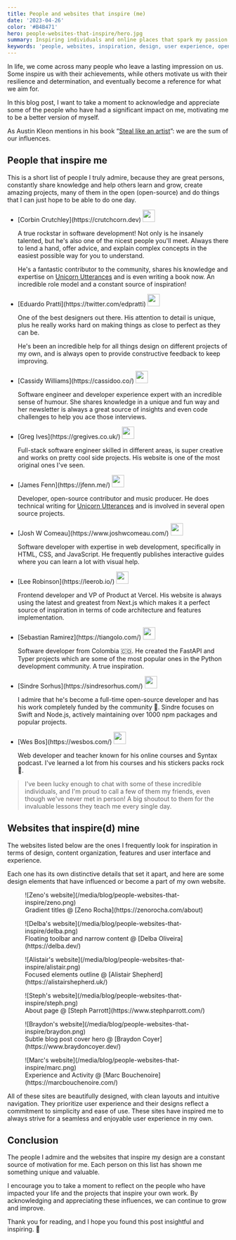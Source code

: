 ```yaml
---
title: People and websites that inspire (me)
date: '2023-04-26'
color: '#B4B471'
hero: people-websites-that-inspire/hero.jpg
summary: Inspiring individuals and online places that spark my passion to code and create
keywords: 'people, websites, inspiration, design, user experience, open source, developers, inspiration'
---
```


In life, we come across many people who leave a lasting impression on us. Some inspire us with their achievements, while others motivate us with their resilience and determination, and eventually become a reference for what we aim for.

In this blog post, I want to take a moment to acknowledge and appreciate some of the people who have had a significant impact on me, motivating me to be a better version of myself.

As Austin Kleon mentions in his book “[Steal like an artist](https://austinkleon.com/steal/)”: we are the sum of our influences.

## People that inspire me

This is a short list of people I truly admire, because they are great persons, constantly share knowledge and help others learn and grow, create amazing projects, many of them in the open (open-source) and do things that I can just hope to be able to do one day.

<div className="h-2 select-none" aria-hidden="true" />

- <div className="flex items-center justify-start gap-3 mb-2 [&>p]:!w-fit">
    [Corbin Crutchley](https://crutchcorn.dev)
    <img
      src="https://unavatar.io/crutchcorn?fallback=https://source.boringavatars.com/beam/28/"
      width="28"
      height="28"
      className="!size-7 !m-0 !rounded-full"
    />
  </div>

  A true rockstar in software development! Not only is he insanely talented, but he's also one of the nicest people you'll meet. Always there to lend a hand, offer advice, and explain complex concepts in the easiest possible way for you to understand.

  He's a fantastic contributor to the community, shares his knowledge and expertise on [Unicorn Utterances](https://unicorn-utterances.com/) and is even writing a book now. An incredible role model and a constant source of inspiration!

- <div className="flex items-center justify-start gap-3 mb-2 [&>p]:!w-fit">
    [Eduardo Pratti](https://twitter.com/edpratti)
    <img
      src="https://unavatar.io/edpratti?fallback=https://source.boringavatars.com/beam/28/"
      width="28"
      height="28"
      className="!size-7 !m-0 !rounded-full"
    />
  </div>

  One of the best designers out there. His attention to detail is unique, plus he really works hard on making things as close to perfect as they can be.

  He's been an incredible help for all things design on different projects of my own, and is always open to provide constructive feedback to keep improving.

- <div className="flex items-center justify-start gap-3 mb-2 [&>p]:!w-fit">
    [Cassidy Williams](https://cassidoo.co/)
    <img
      src="https://unavatar.io/cassidoo?fallback=https://source.boringavatars.com/beam/28/"
      width="28"
      height="28"
      className="!size-7 !m-0 !rounded-full"
    />
  </div>

  Software engineer and developer experience expert with an incredible sense of humour. She shares knowledge in a unique and fun way and her newsletter is always a great source of insights and even code challenges to help you ace those interviews.

- <div className="flex items-center justify-start gap-3 mb-2 [&>p]:!w-fit">
    [Greg Ives](https://gregives.co.uk/)
    <img
      src="https://unavatar.io/gregives?fallback=https://source.boringavatars.com/beam/28/"
      width="28"
      height="28"
      className="!size-7 !m-0 !rounded-full"
    />
  </div>

  Full-stack software engineer skilled in different areas, is super creative and works on pretty cool side projects. His website is one of the most original ones I've seen.

- <div className="flex items-center justify-start gap-3 mb-2 [&>p]:!w-fit">
    [James Fenn](https://jfenn.me/)
    <img
      src="https://unavatar.io/fennifith?fallback=https://source.boringavatars.com/beam/28/"
      width="28"
      height="28"
      className="!size-7 !m-0 !rounded-full"
    />
  </div>

  Developer, open-source contributor and music producer. He does technical writing for [Unicorn Utterances](https://unicorn-utterances.com/) and is involved in several open source projects.

- <div className="flex items-center justify-start gap-3 mb-2 [&>p]:!w-fit">
    [Josh W Comeau](https://www.joshwcomeau.com/)
    <img
      src="https://unavatar.io/joshwcomeau?fallback=https://source.boringavatars.com/beam/28/"
      width="28"
      height="28"
      className="!size-7 !m-0 !rounded-full"
    />
  </div>

  Software developer with expertise in web development, specifically in HTML, CSS, and JavaScript. He frequently publishes interactive guides where you can learn a lot with visual help.

- <div className="flex items-center justify-start gap-3 mb-2 [&>p]:!w-fit">
    [Lee Robinson](https://leerob.io/)
    <img
      src="https://unavatar.io/twitter/leeerob?fallback=https://source.boringavatars.com/beam/28/"
      width="28"
      height="28"
      className="!size-7 !m-0 !rounded-full"
    />
  </div>

  Frontend developer and VP of Product at Vercel.
  His website is always using the latest and greatest from Next.js which makes it a perfect source of inspiration in terms of code architecture and features implementation.

- <div className="flex items-center justify-start gap-3 mb-2 [&>p]:!w-fit">
    [Sebastian Ramirez](https://tiangolo.com/)
    <img
      src="https://unavatar.io/tiangolo?fallback=https://source.boringavatars.com/beam/28/"
      width="28"
      height="28"
      className="!size-7 !m-0 !rounded-full"
    />
  </div>

  Software developer from Colombia 🇨🇴. He created the FastAPI and Typer projects which are some of the most popular ones in the Python development community. A true inspiration.

- <div className="flex items-center justify-start gap-3 mb-2 [&>p]:!w-fit">
    [Sindre Sorhus](https://sindresorhus.com/)
    <img
      src="https://unavatar.io/sindresorhus?fallback=https://source.boringavatars.com/beam/28/"
      width="28"
      height="28"
      className="!size-7 !m-0 !rounded-full"
    />
  </div>

  I admire that he's become a full-time open-source developer and has his work completely funded by the community 🤯.
  Sindre focuses on Swift and Node.js, actively maintaining over 1000 npm packages and popular projects.

- <div className="flex items-center justify-start gap-3 mb-2 [&>p]:!w-fit">
    [Wes Bos](https://wesbos.com/)
    <img
      src="https://unavatar.io/wesbos?fallback=https://source.boringavatars.com/beam/28/"
      width="28"
      height="28"
      className="!size-7 !m-0 !rounded-full"
    />
  </div>

  Web developer and teacher known for his online courses and Syntax podcast. I've learned a lot from his courses and his stickers packs rock 🤘.

> I've been lucky enough to chat with some of these incredible individuals, and I'm proud to call a few of them my friends, even though we've never met in person! A big shoutout to them for the invaluable lessons they teach me every single day.

## Websites that inspire(d) mine

The websites listed below are the ones I frequently look for inspiration in terms of design, content organization, features and user interface and experience.

Each one has its own distinctive details that set it apart, and here are some design elements that have influenced or become a part of my own website.

<figure>
  ![Zeno's website](/media/blog/people-websites-that-inspire/zeno.png)
  <figcaption>
    Gradient titles @ [Zeno Rocha](https://zenorocha.com/about)
  </figcaption>
</figure>

<figure>
  ![Delba's website](/media/blog/people-websites-that-inspire/delba.png)
  <figcaption>
    Floating toolbar and narrow content @ [Delba Oliveira](https://delba.dev/)
  </figcaption>
</figure>

<figure>
  ![Alistair's website](/media/blog/people-websites-that-inspire/alistair.png)
  <figcaption>
    Focused elements outline @ [Alistair Shepherd](https://alistairshepherd.uk/)
  </figcaption>
</figure>

<figure>
  ![Steph's website](/media/blog/people-websites-that-inspire/steph.png)
  <figcaption>
    About page @ [Steph Parrott](https://www.stephparrott.com/)
  </figcaption>
</figure>

<figure>
  ![Braydon's website](/media/blog/people-websites-that-inspire/braydon.png)
  <figcaption>
    Subtle blog post cover hero @ [Braydon Coyer](https://www.braydoncoyer.dev/)
  </figcaption>
</figure>

<figure>
  ![Marc's website](/media/blog/people-websites-that-inspire/marc.png)
  <figcaption>
    Experience and Activity @ [Marc Bouchenoire](https://marcbouchenoire.com/)
  </figcaption>
</figure>

All of these sites are beautifully designed, with clean layouts and intuitive navigation. They prioritize user experience and their designs reflect a commitment to simplicity and ease of use. These sites have inspired me to always strive for a seamless and enjoyable user experience in my own.

## Conclusion

The people I admire and the websites that inspire my design are a constant source of motivation for me. Each person on this list has shown me something unique and valuable.

I encourage you to take a moment to reflect on the people who have impacted your life and the projects that inspire your own work. By acknowledging and appreciating these influences, we can continue to grow and improve.

Thank you for reading, and I hope you found this post insightful and inspiring. 👋
